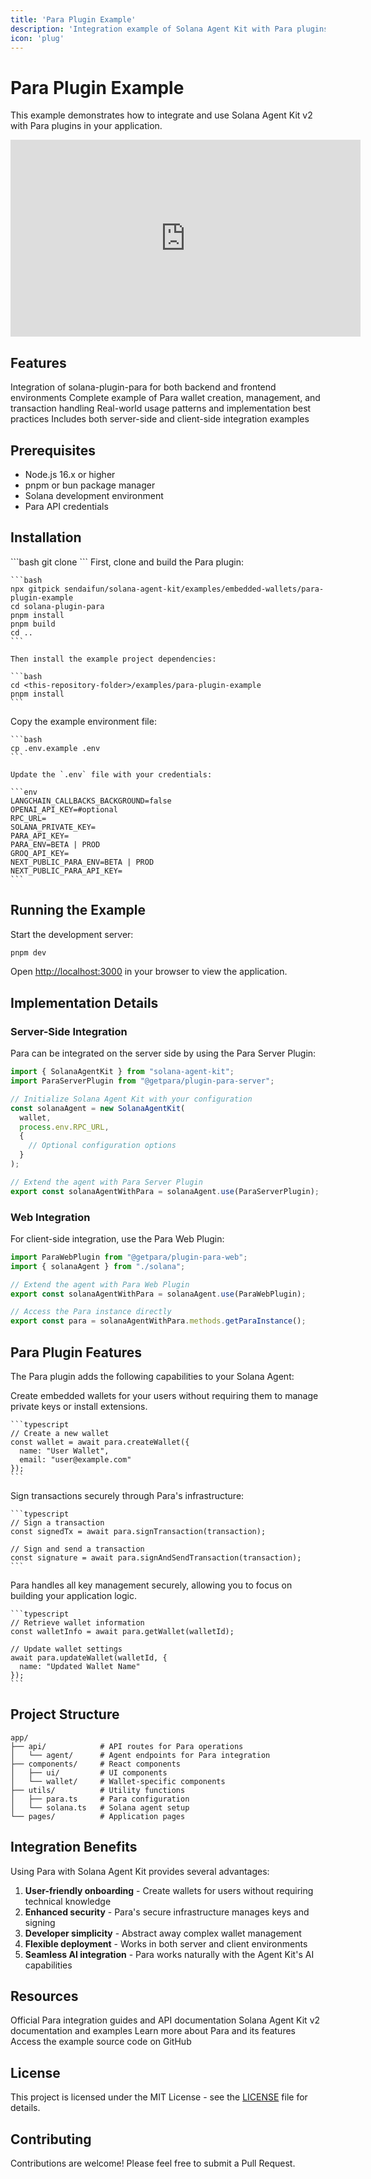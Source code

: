 ```yaml
---
title: 'Para Plugin Example'
description: 'Integration example of Solana Agent Kit with Para plugins'
icon: 'plug'
---
```


# Para Plugin Example

This example demonstrates how to integrate and use Solana Agent Kit v2 with Para plugins in your application.

<div className="flex justify-center my-6">
  <iframe 
    width="560" 
    height="315" 
    src="https://www.youtube.com/embed/qItH-SnOcr8" 
    title="Para Plugin Example Demo" 
    frameBorder="0" 
    allow="accelerometer; autoplay; clipboard-write; encrypted-media; gyroscope; picture-in-picture" 
    allowFullScreen
    className="rounded-md shadow-lg"
  ></iframe>
</div>

## Features

<CardGroup cols={2}>
  <Card title="Para Plugin Integration" icon="plug-circle-check">
    Integration of solana-plugin-para for both backend and frontend environments
  </Card>
  <Card title="Wallet Management" icon="wallet">
    Complete example of Para wallet creation, management, and transaction handling
  </Card>
  <Card title="Best Practices" icon="book">
    Real-world usage patterns and implementation best practices
  </Card>
  <Card title="Full-stack Implementation" icon="layer-group">
    Includes both server-side and client-side integration examples
  </Card>
</CardGroup>

## Prerequisites

- Node.js 16.x or higher
- pnpm or bun package manager
- Solana development environment
- Para API credentials

## Installation

<Steps>
  <Step title="Clone the repository">
    ```bash
    git clone <repository-url>
    ```
  </Step>
  <Step title="Install Para plugin dependencies">
    First, clone and build the Para plugin:
    
    ```bash
    npx gitpick sendaifun/solana-agent-kit/examples/embedded-wallets/para-plugin-example
    cd solana-plugin-para
    pnpm install
    pnpm build
    cd ..
    ```
    
    Then install the example project dependencies:
    
    ```bash
    cd <this-repository-folder>/examples/para-plugin-example
    pnpm install
    ```
  </Step>
  <Step title="Set up environment variables">
    Copy the example environment file:
    
    ```bash
    cp .env.example .env
    ```
    
    Update the `.env` file with your credentials:
    
    ```env
    LANGCHAIN_CALLBACKS_BACKGROUND=false
    OPENAI_API_KEY=#optional
    RPC_URL=
    SOLANA_PRIVATE_KEY=
    PARA_API_KEY=
    PARA_ENV=BETA | PROD
    GROQ_API_KEY=
    NEXT_PUBLIC_PARA_ENV=BETA | PROD
    NEXT_PUBLIC_PARA_API_KEY=
    ```
  </Step>
</Steps>

## Running the Example

Start the development server:

```bash
pnpm dev
```

Open [http://localhost:3000](http://localhost:3000) in your browser to view the application.

## Implementation Details

### Server-Side Integration

Para can be integrated on the server side by using the Para Server Plugin:

```typescript
import { SolanaAgentKit } from "solana-agent-kit";
import ParaServerPlugin from "@getpara/plugin-para-server";

// Initialize Solana Agent Kit with your configuration
const solanaAgent = new SolanaAgentKit(
  wallet,
  process.env.RPC_URL,
  {
    // Optional configuration options
  }
);

// Extend the agent with Para Server Plugin
export const solanaAgentWithPara = solanaAgent.use(ParaServerPlugin);
```

### Web Integration

For client-side integration, use the Para Web Plugin:

```typescript
import ParaWebPlugin from "@getpara/plugin-para-web";
import { solanaAgent } from "./solana";

// Extend the agent with Para Web Plugin
export const solanaAgentWithPara = solanaAgent.use(ParaWebPlugin);

// Access the Para instance directly
export const para = solanaAgentWithPara.methods.getParaInstance();
```

## Para Plugin Features

The Para plugin adds the following capabilities to your Solana Agent:

<AccordionGroup>
  <Accordion title="Wallet Creation">
    Create embedded wallets for your users without requiring them to manage private keys or install extensions.
    
    ```typescript
    // Create a new wallet
    const wallet = await para.createWallet({
      name: "User Wallet",
      email: "user@example.com"
    });
    ```
  </Accordion>
  
  <Accordion title="Transaction Signing">
    Sign transactions securely through Para's infrastructure:
    
    ```typescript
    // Sign a transaction
    const signedTx = await para.signTransaction(transaction);
    
    // Sign and send a transaction
    const signature = await para.signAndSendTransaction(transaction);
    ```
  </Accordion>
  
  <Accordion title="Key Management">
    Para handles all key management securely, allowing you to focus on building your application logic.
    
    ```typescript
    // Retrieve wallet information
    const walletInfo = await para.getWallet(walletId);
    
    // Update wallet settings
    await para.updateWallet(walletId, {
      name: "Updated Wallet Name"
    });
    ```
  </Accordion>
</AccordionGroup>

## Project Structure

```
app/
├── api/            # API routes for Para operations
│   └── agent/      # Agent endpoints for Para integration
├── components/     # React components
│   ├── ui/         # UI components
│   └── wallet/     # Wallet-specific components
├── utils/          # Utility functions
│   ├── para.ts     # Para configuration
│   └── solana.ts   # Solana agent setup
└── pages/          # Application pages
```

## Integration Benefits

Using Para with Solana Agent Kit provides several advantages:

1. **User-friendly onboarding** - Create wallets for users without requiring technical knowledge
2. **Enhanced security** - Para's secure infrastructure manages keys and signing
3. **Developer simplicity** - Abstract away complex wallet management
4. **Flexible deployment** - Works in both server and client environments
5. **Seamless AI integration** - Para works naturally with the Agent Kit's AI capabilities

## Resources

<CardGroup cols={2}>
  <Card title="Para Documentation" icon="book" href="https://docs.getpara.com/integration-guides/solana">
    Official Para integration guides and API documentation
  </Card>
  <Card title="Solana Agent Kit" icon="toolbox" href="https://github.com/sendaifun/solana-agent-kit/tree/v2">
    Solana Agent Kit v2 documentation and examples
  </Card>
  <Card title="Para Website" icon="globe" href="https://getpara.com/">
    Learn more about Para and its features
  </Card>
  <Card title="GitHub Repository" icon="github" href="#">
    Access the example source code on GitHub
  </Card>
</CardGroup>

## License

This project is licensed under the MIT License - see the [LICENSE](LICENSE) file for details.

## Contributing

Contributions are welcome! Please feel free to submit a Pull Request.